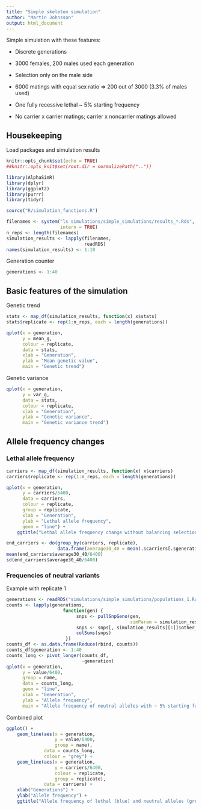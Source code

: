 ```yaml
---
title: "Simple skeleton simulation"
author: "Martin Johnsson"
output: html_document
---
```


Simple simulation with these features:

* Discrete generations

* 3000 females, 200 males used each generation

* Selection only on the male side

* 6000 matings with equal sex ratio => 200 out of 3000 (3.3% of males used)

* One fully recessive lethal ~ 5% starting frequency

* No carrier x carrier matings; carrier x noncarrier matings allowed

## Housekeeping

Load packages and simulation results

```r
knitr::opts_chunk$set(echo = TRUE)
##knitr::opts_knit$set(root.dir = normalizePath(".."))
```

```r
library(AlphaSimR)
library(dplyr)
library(ggplot2)
library(purrr)
library(tidyr)

source("R/simulation_functions.R")
```

```r
filenames <- system("ls simulations/simple_simulations/results_*.Rds",
                    intern = TRUE)
n_reps <- length(filenames)
simulation_results <- lapply(filenames,
                             readRDS)
names(simulation_results) <- 1:10
```

Generation counter

```r
generations <- 1:40
```


## Basic features of the simulation

Genetic trend

```r
stats <- map_df(simulation_results, function(x) x$stats)
stats$replicate <- rep(1:n_reps, each = length(generations))

qplot(x = generation,
      y = mean_g,
      colour = replicate,
      data = stats,
      xlab = "Generation",
      ylab = "Mean genetic value",
      main = "Genetic trend")
```

Genetic variance

```r
qplot(x = generation,
      y = var_g,
      data = stats,
      colour = replicate,
      xlab = "Generation",
      ylab = "Genetic variance",
      main = "Genetic variance trend")
```

## Allele frequency changes

### Lethal allele frequency

```r
carriers <- map_df(simulation_results, function(x) x$carriers)
carriers$replicate <- rep(1:n_reps, each = length(generations))

qplot(x = generation,
      y = carriers/6400,
      data = carriers,
      colour = replicate,
      group = replicate,
      xlab = "Generation",
      ylab = "Lethal allele frequency",
      geom = "line") +
    ggtitle("Lethal allele frequency change without balancing selection")
```


```r
end_carriers <- do(group_by(carriers, replicate),
                   data.frame(average30_40 = mean(.$carriers[.$generation %in% 31:40])))
mean(end_carriers$average30_40/6400)
sd(end_carriers$average30_40/6400)
```



### Frequencies of neutral variants

Example with replicate 1

```r
generations <- readRDS("simulations/simple_simulations/populations_1.Rds")
counts <- lapply(generations,
                     function(gen) {
                          snps <- pullSnpGeno(gen,
                                              simParam = simulation_results[[1]]$simparam)
                          snps <- snps[, simulation_results[[1]]$other_snp_ix]
                          colSums(snps)
                      })
counts_df <- as.data.frame(Reduce(rbind, counts))
counts_df$generation <- 1:40
counts_long <- pivot_longer(counts_df,
                            -generation)
qplot(x = generation,
      y = value/6400,
      group = name,
      data = counts_long,
      geom = "line",
      xlab = "Generation",
      ylab = "Allele frequency",
      main = "Allele frequency of neutral alleles with ~ 5% starting frequency")
```



Combined plot

```r

ggplot() +
    geom_line(aes(x = generation,
                  y = value/6400,
                  group = name),
              data = counts_long,
              colour = "grey") +
    geom_line(aes(x = generation,
                  y = carriers/6400,
                  colour = replicate,
                  group = replicate),
              data = carriers) +
    xlab("Generations") +
    ylab("Allele frequency") +
    ggtitle("Allele frequency of lethal (blue) and neutral alleles (grey)")
```

